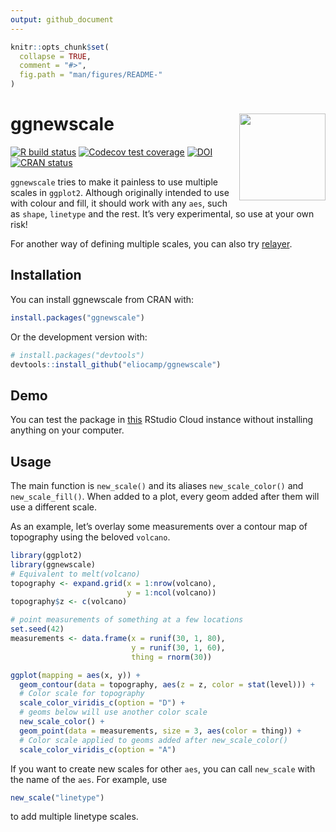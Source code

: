```yaml
---
output: github_document
---
```


<!-- README.md is generated from README.Rmd. Please edit that file -->

```r
knitr::opts_chunk$set(
  collapse = TRUE,
  comment = "#>",
  fig.path = "man/figures/README-"
)
```
# ggnewscale <img src='man/figures/logo.png' align="right" height="138.5" />

<!-- badges: start -->
[![R build status](https://github.com/eliocamp/ggnewscale/workflows/R-CMD-check/badge.svg)](https://github.com/eliocamp/ggnewscale/actions)
[![Codecov test coverage](https://codecov.io/gh/eliocamp/ggnewscale/branch/master/graph/badge.svg)](https://codecov.io/gh/eliocamp/ggnewscale?branch=master)
[![DOI](https://zenodo.org/badge/161934647.svg)](https://zenodo.org/badge/latestdoi/161934647) [![CRAN status](http://www.r-pkg.org/badges/version/ggnewscale)](https://cran.r-project.org/package=ggnewscale)
<!-- badges: end --> 


`ggnewscale` tries to make it painless to use multiple scales in `ggplot2`. Although originally intended to use with colour and fill, it should work with any `aes`, such as `shape`, `linetype` and the rest. It's very experimental, so use at your own risk! 

For another way of defining multiple scales, you can also try [relayer](https://github.com/clauswilke/relayer).

## Installation

You can install ggnewscale from CRAN with:

```r
install.packages("ggnewscale")
```

Or the development version with:

```r
# install.packages("devtools")
devtools::install_github("eliocamp/ggnewscale")
```
## Demo

You can test the package in [this](https://bit.ly/ggnewscale-demo) RStudio Cloud instance without installing anything on your computer. 

## Usage

The main function is `new_scale()` and its aliases `new_scale_color()` and `new_scale_fill()`. When added to a plot, every geom added after them will use a different scale.

As an example, let's overlay some measurements over a contour map of topography using the beloved `volcano`. 

```r
library(ggplot2)
library(ggnewscale)
# Equivalent to melt(volcano)
topography <- expand.grid(x = 1:nrow(volcano),
                          y = 1:ncol(volcano))
topography$z <- c(volcano)

# point measurements of something at a few locations
set.seed(42)
measurements <- data.frame(x = runif(30, 1, 80),
                           y = runif(30, 1, 60),
                           thing = rnorm(30))

ggplot(mapping = aes(x, y)) +
  geom_contour(data = topography, aes(z = z, color = stat(level))) +
  # Color scale for topography
  scale_color_viridis_c(option = "D") +
  # geoms below will use another color scale
  new_scale_color() +
  geom_point(data = measurements, size = 3, aes(color = thing)) +
  # Color scale applied to geoms added after new_scale_color()
  scale_color_viridis_c(option = "A")
```


If you want to create new scales for other `aes`, you can call `new_scale` with the name of the `aes`. For example, use 

```r
new_scale("linetype")
```

to add multiple linetype scales. 
